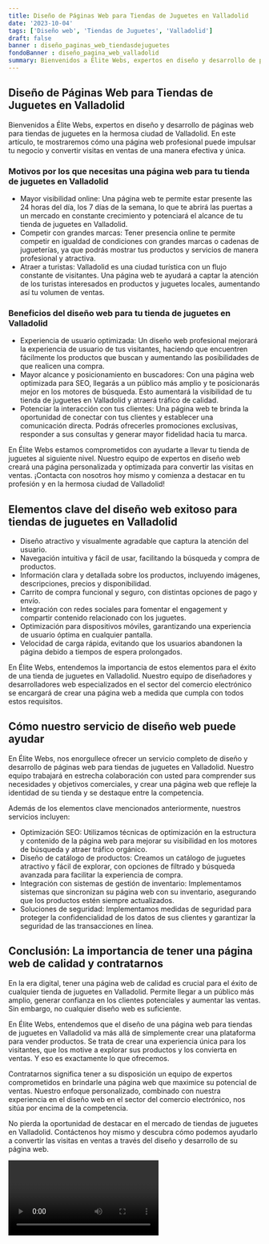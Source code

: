 ```yaml
---
title: Diseño de Páginas Web para Tiendas de Juguetes en Valladolid
date: '2023-10-04'
tags: ['Diseño web', 'Tiendas de Juguetes', 'Valladolid']
draft: false
banner : diseño_paginas_web_tiendasdejuguetes
fondoBanner : diseño_pagina_web_valladolid
summary: Bienvenidos a Élite Webs, expertos en diseño y desarrollo de páginas web para tiendas de juguetes en la hermosa ciudad de Valladolid. En este artículo, te mostraremos cómo una página web profesional puede impulsar tu negocio y convertir visitas en ventas de una manera efectiva y única.
---
```


## Diseño de Páginas Web para Tiendas de Juguetes en Valladolid

Bienvenidos a Élite Webs, expertos en diseño y desarrollo de páginas web para tiendas de juguetes en la hermosa ciudad de Valladolid. En este artículo, te mostraremos cómo una página web profesional puede impulsar tu negocio y convertir visitas en ventas de una manera efectiva y única.

### Motivos por los que necesitas una página web para tu tienda de juguetes en Valladolid

- Mayor visibilidad online: Una página web te permite estar presente las 24 horas del día, los 7 días de la semana, lo que te abrirá las puertas a un mercado en constante crecimiento y potenciará el alcance de tu tienda de juguetes en Valladolid.
- Competir con grandes marcas: Tener presencia online te permite competir en igualdad de condiciones con grandes marcas o cadenas de jugueterías, ya que podrás mostrar tus productos y servicios de manera profesional y atractiva.
- Atraer a turistas: Valladolid es una ciudad turística con un flujo constante de visitantes. Una página web te ayudará a captar la atención de los turistas interesados en productos y juguetes locales, aumentando así tu volumen de ventas.

### Beneficios del diseño web para tu tienda de juguetes en Valladolid

- Experiencia de usuario optimizada: Un diseño web profesional mejorará la experiencia de usuario de tus visitantes, haciendo que encuentren fácilmente los productos que buscan y aumentando las posibilidades de que realicen una compra.
- Mayor alcance y posicionamiento en buscadores: Con una página web optimizada para SEO, llegarás a un público más amplio y te posicionarás mejor en los motores de búsqueda. Esto aumentará la visibilidad de tu tienda de juguetes en Valladolid y atraerá tráfico de calidad.
- Potenciar la interacción con tus clientes: Una página web te brinda la oportunidad de conectar con tus clientes y establecer una comunicación directa. Podrás ofrecerles promociones exclusivas, responder a sus consultas y generar mayor fidelidad hacia tu marca.

En Élite Webs estamos comprometidos con ayudarte a llevar tu tienda de juguetes al siguiente nivel. Nuestro equipo de expertos en diseño web creará una página personalizada y optimizada para convertir las visitas en ventas. ¡Contacta con nosotros hoy mismo y comienza a destacar en tu profesión y en la hermosa ciudad de Valladolid!

<GifSeo />

<Cta />

## Elementos clave del diseño web exitoso para tiendas de juguetes en Valladolid

- Diseño atractivo y visualmente agradable que captura la atención del usuario.
- Navegación intuitiva y fácil de usar, facilitando la búsqueda y compra de productos.
- Información clara y detallada sobre los productos, incluyendo imágenes, descripciones, precios y disponibilidad.
- Carrito de compra funcional y seguro, con distintas opciones de pago y envío.
- Integración con redes sociales para fomentar el engagement y compartir contenido relacionado con los juguetes.
- Optimización para dispositivos móviles, garantizando una experiencia de usuario óptima en cualquier pantalla.
- Velocidad de carga rápida, evitando que los usuarios abandonen la página debido a tiempos de espera prolongados.

En Élite Webs, entendemos la importancia de estos elementos para el éxito de una tienda de juguetes en Valladolid. Nuestro equipo de diseñadores y desarrolladores web especializados en el sector del comercio electrónico se encargará de crear una página web a medida que cumpla con todos estos requisitos.

## Cómo nuestro servicio de diseño web puede ayudar

En Élite Webs, nos enorgullece ofrecer un servicio completo de diseño y desarrollo de páginas web para tiendas de juguetes en Valladolid. Nuestro equipo trabajará en estrecha colaboración con usted para comprender sus necesidades y objetivos comerciales, y crear una página web que refleje la identidad de su tienda y se destaque entre la competencia.

Además de los elementos clave mencionados anteriormente, nuestros servicios incluyen:

- Optimización SEO: Utilizamos técnicas de optimización en la estructura y contenido de la página web para mejorar su visibilidad en los motores de búsqueda y atraer tráfico orgánico.
- Diseño de catálogo de productos: Creamos un catálogo de juguetes atractivo y fácil de explorar, con opciones de filtrado y búsqueda avanzada para facilitar la experiencia de compra.
- Integración con sistemas de gestión de inventario: Implementamos sistemas que sincronizan su página web con su inventario, asegurando que los productos estén siempre actualizados.
- Soluciones de seguridad: Implementamos medidas de seguridad para proteger la confidencialidad de los datos de sus clientes y garantizar la seguridad de las transacciones en línea.

## Conclusión: La importancia de tener una página web de calidad y contratarnos

En la era digital, tener una página web de calidad es crucial para el éxito de cualquier tienda de juguetes en Valladolid. Permite llegar a un público más amplio, generar confianza en los clientes potenciales y aumentar las ventas. Sin embargo, no cualquier diseño web es suficiente.

En Élite Webs, entendemos que el diseño de una página web para tiendas de juguetes en Valladolid va más allá de simplemente crear una plataforma para vender productos. Se trata de crear una experiencia única para los visitantes, que los motive a explorar sus productos y los convierta en ventas. Y eso es exactamente lo que ofrecemos.

Contratarnos significa tener a su disposición un equipo de expertos comprometidos en brindarle una página web que maximice su potencial de ventas. Nuestro enfoque personalizado, combinado con nuestra experiencia en el diseño web en el sector del comercio electrónico, nos sitúa por encima de la competencia.

No pierda la oportunidad de destacar en el mercado de tiendas de juguetes en Valladolid. Contáctenos hoy mismo y descubra cómo podemos ayudarlo a convertir las visitas en ventas a través del diseño y desarrollo de su página web.

<Video />

<CtaBot job='Tiendas de Juguetes' city='Valladolid'/>

<Gmaps query='Valladolid+españa+maps' />